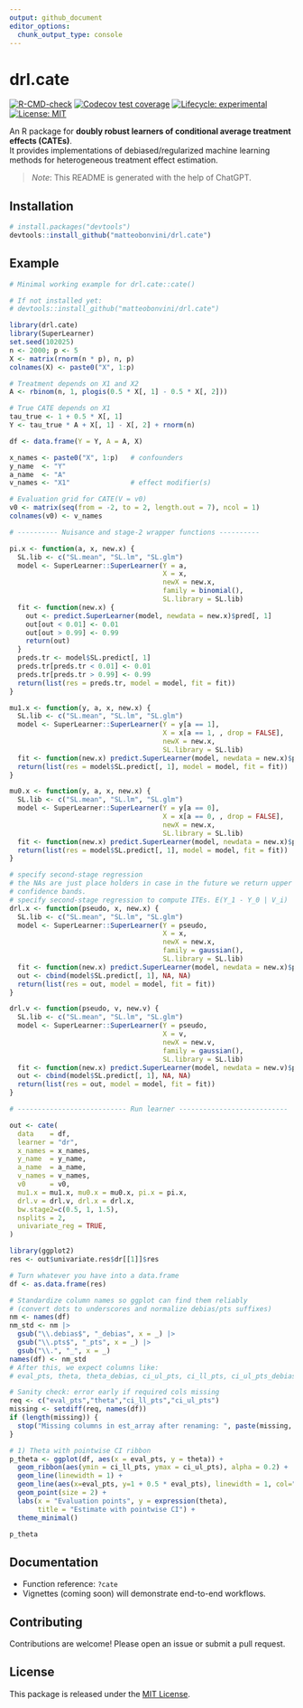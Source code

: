```yaml
---
output: github_document
editor_options:
  chunk_output_type: console
---
```


# drl.cate

[![R-CMD-check](https://github.com/matteobonvini/drl.cate/actions/workflows/R-CMD-check.yaml/badge.svg)](../../actions/workflows/R-CMD-check.yaml)
[![Codecov test coverage](https://codecov.io/gh/matteobonvini/drl.cate/branch/master/graph/badge.svg)](https://app.codecov.io/gh/matteobonvini/drl.cate)
[![Lifecycle: experimental](https://img.shields.io/badge/lifecycle-experimental-orange.svg)](https://lifecycle.r-lib.org/articles/stages.html)
[![License: MIT](https://img.shields.io/badge/License-MIT-blue.svg)](LICENSE)

An R package for **doubly robust learners of conditional average treatment effects (CATEs)**.  
It provides implementations of debiased/regularized machine learning methods for heterogeneous treatment effect estimation.

> _Note_: This README is generated with the help of ChatGPT.

## Installation

```r
# install.packages("devtools")
devtools::install_github("matteobonvini/drl.cate")
```

## Example

```r
# Minimal working example for drl.cate::cate()

# If not installed yet:
# devtools::install_github("matteobonvini/drl.cate")

library(drl.cate)
library(SuperLearner)
set.seed(102025)
n <- 2000; p <- 5
X <- matrix(rnorm(n * p), n, p)
colnames(X) <- paste0("X", 1:p)

# Treatment depends on X1 and X2
A <- rbinom(n, 1, plogis(0.5 * X[, 1] - 0.5 * X[, 2]))

# True CATE depends on X1
tau_true <- 1 + 0.5 * X[, 1]
Y <- tau_true * A + X[, 1] - X[, 2] + rnorm(n)

df <- data.frame(Y = Y, A = A, X)

x_names <- paste0("X", 1:p)   # confounders
y_name  <- "Y"
a_name  <- "A"
v_names <- "X1"               # effect modifier(s)

# Evaluation grid for CATE(V = v0)
v0 <- matrix(seq(from = -2, to = 2, length.out = 7), ncol = 1)
colnames(v0) <- v_names

# ---------- Nuisance and stage-2 wrapper functions ----------

pi.x <- function(a, x, new.x) {
  SL.lib <- c("SL.mean", "SL.lm", "SL.glm")
  model <- SuperLearner::SuperLearner(Y = a,
                                      X = x,
                                      newX = new.x,
                                      family = binomial(),
                                      SL.library = SL.lib)
  fit <- function(new.x) {
    out <- predict.SuperLearner(model, newdata = new.x)$pred[, 1]
    out[out < 0.01] <- 0.01
    out[out > 0.99] <- 0.99
    return(out)
  }
  preds.tr <- model$SL.predict[, 1]
  preds.tr[preds.tr < 0.01] <- 0.01
  preds.tr[preds.tr > 0.99] <- 0.99
  return(list(res = preds.tr, model = model, fit = fit))
}

mu1.x <- function(y, a, x, new.x) {
  SL.lib <- c("SL.mean", "SL.lm", "SL.glm")
  model <- SuperLearner::SuperLearner(Y = y[a == 1],
                                      X = x[a == 1, , drop = FALSE],
                                      newX = new.x,
                                      SL.library = SL.lib)
  fit <- function(new.x) predict.SuperLearner(model, newdata = new.x)$pred[, 1]
  return(list(res = model$SL.predict[, 1], model = model, fit = fit))
}

mu0.x <- function(y, a, x, new.x) {
  SL.lib <- c("SL.mean", "SL.lm", "SL.glm")
  model <- SuperLearner::SuperLearner(Y = y[a == 0],
                                      X = x[a == 0, , drop = FALSE],
                                      newX = new.x,
                                      SL.library = SL.lib)
  fit <- function(new.x) predict.SuperLearner(model, newdata = new.x)$pred[, 1]
  return(list(res = model$SL.predict[, 1], model = model, fit = fit))
}

# specify second-stage regression
# the NAs are just place holders in case in the future we return upper and lower
# confidence bands.
# specify second-stage regression to compute ITEs. E(Y_1 - Y_0 | V_i)
drl.x <- function(pseudo, x, new.x) {
  SL.lib <- c("SL.mean", "SL.lm", "SL.glm")
  model <- SuperLearner::SuperLearner(Y = pseudo,
                                      X = x,
                                      newX = new.x,
                                      family = gaussian(),
                                      SL.library = SL.lib)
  fit <- function(new.x) predict.SuperLearner(model, newdata = new.x)$pred[, 1]
  out <- cbind(model$SL.predict[, 1], NA, NA)
  return(list(res = out, model = model, fit = fit))
}

drl.v <- function(pseudo, v, new.v) {
  SL.lib <- c("SL.mean", "SL.lm", "SL.glm")
  model <- SuperLearner::SuperLearner(Y = pseudo,
                                      X = v,
                                      newX = new.v,
                                      family = gaussian(),
                                      SL.library = SL.lib)
  fit <- function(new.x) predict.SuperLearner(model, newdata = new.v)$pred[, 1]
  out <- cbind(model$SL.predict[, 1], NA, NA)
  return(list(res = out, model = model, fit = fit))
}

# --------------------------- Run learner ---------------------------

out <- cate(
  data    = df,
  learner = "dr",
  x_names = x_names,
  y_name  = y_name,
  a_name  = a_name,
  v_names = v_names,
  v0      = v0,
  mu1.x = mu1.x, mu0.x = mu0.x, pi.x = pi.x,
  drl.v = drl.v, drl.x = drl.x,
  bw.stage2=c(0.5, 1, 1.5),
  nsplits = 2, 
  univariate_reg = TRUE,
)

library(ggplot2)
res <- out$univariate.res$dr[[1]]$res

# Turn whatever you have into a data.frame
df <- as.data.frame(res)

# Standardize column names so ggplot can find them reliably
# (convert dots to underscores and normalize debias/pts suffixes)
nm <- names(df)
nm_std <- nm |>
  gsub("\\.debias$", "_debias", x = _) |>
  gsub("\\.pts$", "_pts", x = _) |>
  gsub("\\.", "_", x = _)
names(df) <- nm_std
# After this, we expect columns like:
# eval_pts, theta, theta_debias, ci_ul_pts, ci_ll_pts, ci_ul_pts_debias, ci_ll_pts_debias

# Sanity check: error early if required cols missing
req <- c("eval_pts","theta","ci_ll_pts","ci_ul_pts")
missing <- setdiff(req, names(df))
if (length(missing)) {
  stop("Missing columns in est_array after renaming: ", paste(missing, collapse = ", "))
}

# 1) Theta with pointwise CI ribbon
p_theta <- ggplot(df, aes(x = eval_pts, y = theta)) +
  geom_ribbon(aes(ymin = ci_ll_pts, ymax = ci_ul_pts), alpha = 0.2) +
  geom_line(linewidth = 1) +
  geom_line(aes(x=eval_pts, y=1 + 0.5 * eval_pts), linewidth = 1, col="red") +
  geom_point(size = 2) +
  labs(x = "Evaluation points", y = expression(theta),
       title = "Estimate with pointwise CI") +
  theme_minimal()

p_theta

```

## Documentation

- Function reference: `?cate`  
- Vignettes (coming soon) will demonstrate end-to-end workflows.

## Contributing

Contributions are welcome! Please open an issue or submit a pull request.  

## License

This package is released under the [MIT License](LICENSE).
